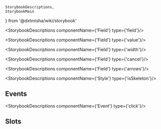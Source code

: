     StorybookDescriptions,
    StorybookMain
} from '@dxtmisha/wiki/storybook'


[//]: # (:documentation-import [!] System label / Системная метка)
[//]: # (:documentation-import [!] System label / Системная метка)

<Meta of={Field}/>
<StorybookMain
    name={FieldWikiStorybook.getName()}
    description={FieldWikiStorybook.getDescription()}
    story={Field.Field}
/>

[//]: # (:documentation-body [!] System label / Системная метка)

<StorybookDescriptions componentName={'Field'} type={'field'}/>

<StorybookDescriptions componentName={'Field'} type={'value'}/>
<Canvas of={Field.FieldValue}/>

<StorybookDescriptions componentName={'Field'} type={'width'}/>
<Canvas of={Field.FieldWidth}/>

<StorybookDescriptions componentName={'Field'} type={'cancel'}/>
<Canvas of={Field.FieldCancel}/>

<StorybookDescriptions componentName={'Field'} type={'arrows'}/>
<Canvas of={Field.FieldNavigation}/>

<StorybookDescriptions componentName={'Style'} type={'isSkeleton'}/>
<Canvas of={Field.FieldSkeleton}/>
    
[//]: # (:documentation-body [!] System label / Системная метка)

[//]: # (:documentation-events [!] System label / Системная метка)
## Events

<StorybookDescriptions componentName={'Event'} type={'click'}/>
    
[//]: # (:documentation-events [!] System label / Системная метка)

[//]: # (:documentation-expose [!] System label / Системная метка)
[//]: # (:documentation-expose [!] System label / Системная метка)

[//]: # (:documentation-slots [!] System label / Системная метка)
## Slots

<Canvas of={Field.FieldSlots}/>
<StorybookDescriptions componentName={'Slot'} type={'label'} />
<StorybookDescriptions componentName={'Slot'} type={'prefix'} />
<StorybookDescriptions componentName={'Slot'} type={'suffix'} />
<StorybookDescriptions componentName={'Slot'} type={'caption'} />
<StorybookDescriptions componentName={'Field'} type={'slots'} />
    
[//]: # (:documentation-slots [!] System label / Системная метка)
